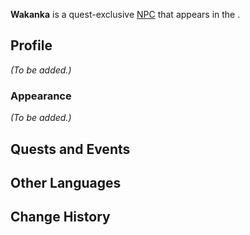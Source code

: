{{Meta
<!-- Remove this template after adding the missing info -->
|missing_NPC_profile  = yes
<!--
|missing_NPC_idle     = yes
|missing_NPC_dialogue = yes
-->
}}
{{Character Infobox
|type             = Quest NPC
|image            = NPC Wakanka.png
|realname         = <!-- Optional, if different from in-game name -->
|deceased         = <!-- Past (for deceased prior to events of the game) or free response -->
|region           = Natlan
|location         = Natlan
|affiliation      = Scions of the Canopy
|title            = 

|ancestry         = <!-- Clan/family -->
|father           = 
|mother           = 
|spouse           = 
|sibling          = 
|child            = 
|relative         = 

|voiceEN          = 
|voiceCN          = 
|voiceJP          = 
|voiceKR          = 
}}
'''Wakanka''' is a quest-exclusive [[NPC]] that appears in the {{Quest|When All Becomes a Monument}}.
<!--
==Location==
{{subst:#tag:gallery|
NPC Location {{subst:#titleparts:{{subst:PAGENAME}}}}.png{{subst:!}}{{subst:#titleparts:{{subst:PAGENAME}}}}'s location
NPC Location {{subst:#titleparts:{{subst:PAGENAME}}}} Context.png{{subst:!}}Additional context
}}
-->
==Profile==
<!--Detailed story/lore information goes here.-->
''(To be added.)''

===Appearance===
<!--Keep appearance section short and concise. Limit to 2 paragraphs with 3-4 sentences each.-->
''(To be added.)''

==Quests and Events==
{{Quests and Events}}
<!--
==Idle Quotes==
{{Dialogue Start}}
:{{DIcon|Idle}} {{Tx}}
::{{A|VO {{subst:#titleparts:{{subst:PAGENAME}}}} 01.ogg}} "{{Tx}}"
{{Dialogue End}}

==Dialogue==
{{Dialogue Start}}
:'''{{subst:#titleparts:{{subst:PAGENAME}}}}:''' 
:{{DIcon}}
{{Dialogue End}}

==Event Dialogue==
===Event Name===
{{Dialogue Start}}
:'''{{subst:#titleparts:{{subst:PAGENAME}}}}:'''
{{Dialogue End}}
-->
==Other Languages==
{{Other Languages|default_hidden=1
|en      = Wakanka
|zhs     = 法坎佳
|zhs_rm  = Fǎkǎnjiā
|zht     = 法坎佳
|zht_rm  = Fǎkǎnjiā
|ja      = ワカンカ
|ja_rm   = Wakanka
|ko      = 와칸카
|es      = Wakanka
|fr      = Wakanka
|ru      = Ваканка
|th      = Wakanka
|vi      = Wakanka
|de      = Wakanka
|id      = Wakanka
|pt      = Wakanka
|tr      = Wakanka
|it      = Wakanka
}}

==Change History==
{{Change History|5.3}}
<!--
==References==
{{Reflist}}
-->